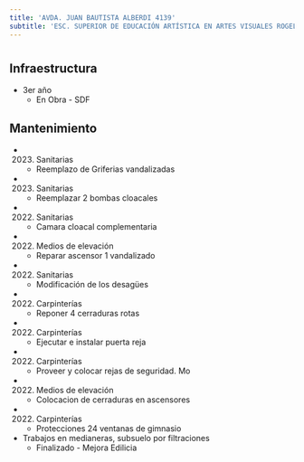```yaml
---
title: 'AVDA. JUAN BAUTISTA ALBERDI 4139'
subtitle: 'ESC. SUPERIOR DE EDUCACIÓN ARTÍSTICA EN ARTES VISUALES ROGELIO YRURTIA - EPC N° 23'
---
```


#
## Infraestructura

* 3er año 
    + En Obra - SDF 


## Mantenimiento

*  (2023) Sanitarias 
    + Reemplazo de Griferias vandalizadas

*  (2023) Sanitarias 
    + Reemplazar 2 bombas cloacales

*  (2022) Sanitarias 
    + Camara cloacal complementaria

*  (2022) Medios de elevación 
    + Reparar ascensor 1 vandalizado

*  (2022) Sanitarias 
    + Modificación  de los desagües

*  (2022) Carpinterías 
    + Reponer 4 cerraduras rotas

*  (2022) Carpinterías 
    + Ejecutar e instalar puerta reja

*  (2022) Carpinterías 
    + Proveer y colocar rejas de seguridad. Mo

*  (2022) Medios de elevación 
    + Colocacion de cerraduras en ascensores

*  (2022) Carpinterías 
    + Protecciones 24 ventanas de gimnasio





* Trabajos en  medianeras, subsuelo por filtraciones 
    + Finalizado - Mejora Edilicia 




